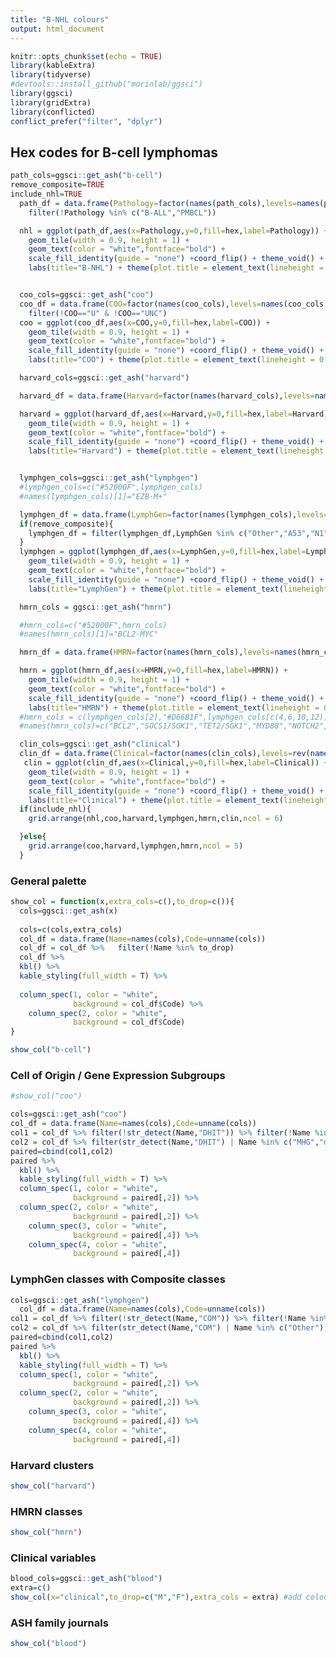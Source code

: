 ```yaml
---
title: "B-NHL colours"
output: html_document
---
```


```r
knitr::opts_chunk$set(echo = TRUE)
library(kableExtra)
library(tidyverse)
#devtools::install_github("morinlab/ggsci")
library(ggsci)
library(gridExtra)
library(conflicted)
conflict_prefer("filter", "dplyr")


```

## Hex codes for B-cell lymphomas

```r
path_cols=ggsci::get_ash("b-cell")
remove_composite=TRUE
include_nhl=TRUE
  path_df = data.frame(Pathology=factor(names(path_cols),levels=names(path_cols)),hex=path_cols) %>%
    filter(!Pathology %in% c("B-ALL","PMBCL"))

  nhl = ggplot(path_df,aes(x=Pathology,y=0,fill=hex,label=Pathology)) +
    geom_tile(width = 0.9, height = 1) +
    geom_text(color = "white",fontface="bold") +
    scale_fill_identity(guide = "none") +coord_flip() + theme_void() +
    labs(title="B-NHL") + theme(plot.title = element_text(lineheight = 0.9,hjust=0.5,face="bold"))


  coo_cols=ggsci::get_ash("coo")
  coo_df = data.frame(COO=factor(names(coo_cols),levels=names(coo_cols)),hex=coo_cols) %>%
    filter(!COO=="U" & !COO=="UNC")
  coo = ggplot(coo_df,aes(x=COO,y=0,fill=hex,label=COO)) +
    geom_tile(width = 0.9, height = 1) +
    geom_text(color = "white",fontface="bold") +
    scale_fill_identity(guide = "none") +coord_flip() + theme_void() +
    labs(title="COO") + theme(plot.title = element_text(lineheight = 0.9,hjust=0.5,face="bold"))

  harvard_cols=ggsci::get_ash("harvard")

  harvard_df = data.frame(Harvard=factor(names(harvard_cols),levels=names(harvard_cols)),hex=harvard_cols)

  harvard = ggplot(harvard_df,aes(x=Harvard,y=0,fill=hex,label=Harvard)) +
    geom_tile(width = 0.9, height = 1) +
    geom_text(color = "white",fontface="bold") +
    scale_fill_identity(guide = "none") +coord_flip() + theme_void() +
    labs(title="Harvard") + theme(plot.title = element_text(lineheight = 0.9,hjust=0.5,face="bold"))


  lymphgen_cols=ggsci::get_ash("lymphgen")
  #lymphgen_cols=c("#52000F",lymphgen_cols)
  #names(lymphgen_cols)[1]="EZB-M+"

  lymphgen_df = data.frame(LymphGen=factor(names(lymphgen_cols),levels=names(lymphgen_cols)),hex=lymphgen_cols)
  if(remove_composite){
    lymphgen_df = filter(lymphgen_df,LymphGen %in% c("Other","A53","N1","BN2","MCD","ST2","EZB","EZB-MYC"))
  }
  lymphgen = ggplot(lymphgen_df,aes(x=LymphGen,y=0,fill=hex,label=LymphGen)) +
    geom_tile(width = 0.9, height = 1) +
    geom_text(color = "white",fontface="bold") +
    scale_fill_identity(guide = "none") +coord_flip() + theme_void() +
    labs(title="LymphGen") + theme(plot.title = element_text(lineheight = 0.9,hjust=0.5,face="bold"))

  hmrn_cols = ggsci::get_ash("hmrn")

  #hmrn_cols=c("#52000F",hmrn_cols)
  #names(hmrn_cols)[1]="BCL2-MYC"

  hmrn_df = data.frame(HMRN=factor(names(hmrn_cols),levels=names(hmrn_cols)),hex=hmrn_cols)

  hmrn = ggplot(hmrn_df,aes(x=HMRN,y=0,fill=hex,label=HMRN)) +
    geom_tile(width = 0.9, height = 1) +
    geom_text(color = "white",fontface="bold") +
    scale_fill_identity(guide = "none") +coord_flip() + theme_void() +
    labs(title="HMRN") + theme(plot.title = element_text(lineheight = 0.9,hjust=0.5,face="bold"))
  #hmrn_cols = c(lymphgen_cols[2],"#D66B1F",lymphgen_cols[c(4,6,10,12)])
  #names(hmrn_cols)=c("BCL2","SOCS1/SGK1","TET2/SGK1","MYD88","NOTCH2","Other")

  clin_cols=ggsci::get_ash("clinical")
  clin_df = data.frame(Clinical=factor(names(clin_cols),levels=rev(names(clin_cols))),hex=clin_cols) %>% filter(!Clinical %in% c("M","F"))
   clin = ggplot(clin_df,aes(x=Clinical,y=0,fill=hex,label=Clinical)) +
    geom_tile(width = 0.9, height = 1) +
    geom_text(color = "white",fontface="bold") +
    scale_fill_identity(guide = "none") +coord_flip() + theme_void() +
    labs(title="Clinical") + theme(plot.title = element_text(lineheight = 0.9,hjust=0.5,face="bold"))
  if(include_nhl){
    grid.arrange(nhl,coo,harvard,lymphgen,hmrn,clin,ncol = 6)

  }else{
    grid.arrange(coo,harvard,lymphgen,hmrn,ncol = 5)
  }

```

### General palette


```r


show_col = function(x,extra_cols=c(),to_drop=c()){
  cols=ggsci::get_ash(x)
  
  cols=c(cols,extra_cols)
  col_df = data.frame(Name=names(cols),Code=unname(cols))
  col_df = col_df %>%   filter(!Name %in% to_drop)
  col_df %>% 
  kbl() %>%
  kable_styling(full_width = T) %>%
  
  column_spec(1, color = "white",
              background = col_df$Code) %>% 
    column_spec(2, color = "white",
              background = col_df$Code)
}

show_col("b-cell")


```

### Cell of Origin / Gene Expression Subgroups

```r
#show_col("coo")

cols=ggsci::get_ash("coo")
col_df = data.frame(Name=names(cols),Code=unname(cols))
col1 = col_df %>% filter(!str_detect(Name,"DHIT")) %>% filter(!Name %in% c("MHG","mBL"))
col2 = col_df %>% filter(str_detect(Name,"DHIT") | Name %in% c("MHG","mBL"))
paired=cbind(col1,col2)
paired %>%
  kbl() %>%
  kable_styling(full_width = T) %>%
  column_spec(1, color = "white",
              background = paired[,2]) %>%
  column_spec(2, color = "white",
              background = paired[,2]) %>% 
    column_spec(3, color = "white",
              background = paired[,4]) %>% 
    column_spec(4, color = "white",
              background = paired[,4])


```

### LymphGen classes with Composite classes
```r
cols=ggsci::get_ash("lymphgen")
  col_df = data.frame(Name=names(cols),Code=unname(cols))
col1 = col_df %>% filter(!str_detect(Name,"COM")) %>% filter(!Name %in% c("Other","EZB-MYC"))
col2 = col_df %>% filter(str_detect(Name,"COM") | Name %in% c("Other"))
paired=cbind(col1,col2)
paired %>%
  kbl() %>%
  kable_styling(full_width = T) %>%
  column_spec(1, color = "white",
              background = paired[,2]) %>%
  column_spec(2, color = "white",
              background = paired[,2]) %>% 
    column_spec(3, color = "white",
              background = paired[,4]) %>% 
    column_spec(4, color = "white",
              background = paired[,4])

```

### Harvard clusters
```r
show_col("harvard")
```

### HMRN classes
```r
show_col("hmrn")
```

### Clinical variables
```r
blood_cols=ggsci::get_ash("blood")
extra=c()
show_col(x="clinical",to_drop=c("M","F"),extra_cols = extra) #add colours that aren't in ggsci (yet)
```


### ASH family journals
```r
show_col("blood")
```

